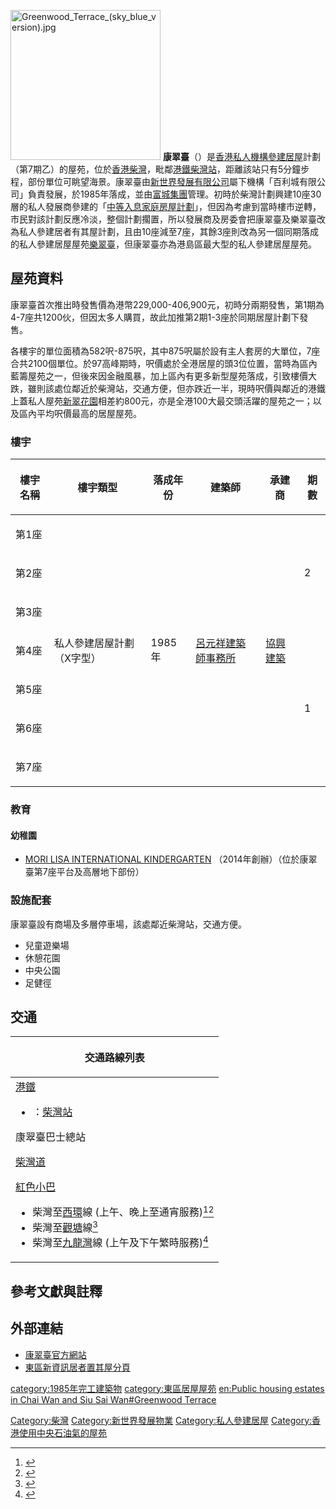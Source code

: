 {{HKPublicHousing |
| housename = 康翠臺
| authority = [[新世界發展有限公司|新世界發展有限公司]]
| photo = Greenwood Terrace 201806.jpg
| phototitle =
| district = 東區
| type = 4
| year = 1985年
| blocknumber = 7
| rentalflats = 2 100
| flatsize = 582 - 875
| household =
| auth =
| website = [http://www.greenwoodterrace.com.hk/ 康翠臺官方網站]
}}
[[File:Greenwood_Terrace_(sky_blue_version).jpg|240px]]
'''康翠臺'''（{{lang-en|'''Greenwood Terrace'''}}）是[[香港|香港]][[私人機構參建居屋|私人機構參建居屋]]計劃（第7期乙）的屋苑，位於[[香港|香港]][[柴灣|柴灣]]，毗鄰[[港鐵|港鐵]][[柴灣站|柴灣站]]，距離該站只有5分鐘步程，部份單位可眺望海景。康翠臺由[[新世界發展有限公司|新世界發展有限公司]]屬下機構「百利城有限公司」負責發展，於1985年落成，並由[[富城集團|富城集團]]管理。初時於柴灣計劃興建10座30層的私人發展商參建的「[[中等入息家庭房屋計劃|中等入息家庭房屋計劃]]」，但因為考慮到當時樓市逆轉，市民對該計劃反應冷淡，整個計劃擱置，所以發展商及房委會把康翠臺及樂翠臺改為私人參建居者有其屋計劃，且由10座減至7座，其餘3座則改為另一個同期落成的私人參建居屋屋苑[[樂翠臺|樂翠臺]]，但康翠臺亦為港島區最大型的私人參建居屋屋苑。

== 屋苑資料 ==
康翠臺首次推出時發售價為港幣229,000-406,900元，初時分兩期發售，第1期為4-7座共1200伙，但因太多人購買，故此加推第2期1-3座於同期居屋計劃下發售。

各樓宇的單位面積為582呎-875呎，其中875呎屬於設有主人套房的大單位，7座合共2100個單位。於97高峰期時，呎價處於全港居屋的頭3位位置，當時為區內藍籌屋苑之一，但後來因金融風暴，加上區內有更多新型屋苑落成，引致樓價大跌，雖則該處位鄰近於柴灣站，交通方便，但亦跌近一半，現時呎價與鄰近的港鐵上蓋私人屋苑[[新翠花園|新翠花園]]相差約800元，亦是全港100大最交頭活躍的屋苑之一；以及區內平均呎價最高的居屋屋苑。

=== 樓宇 ===
{| class="wikitable" style="text-align: center"
!樓宇名稱
!樓宇類型
!落成年份
!建築師
!承建商
!期數
|-
|第1座
| rowspan="7" |私人參建居屋計劃（X字型）
| rowspan="7" |1985年
| rowspan="7" |[[呂元祥建築師事務所|呂元祥建築師事務所]]
| rowspan="7" |[[協興建築|協興建築]]
| rowspan="3" |2
|-
|第2座
|-
|第3座
|-
|第4座
| rowspan="4" |1
|-
|第5座
|-
|第6座
|-
|第7座
|}

===教育===
====幼稚園====
*[http://kindergarten.morilisa.hk/ MORI LISA INTERNATIONAL KINDERGARTEN] {{Wayback|url=http://kindergarten.morilisa.hk/ |date=20220123235013 }}（2014年創辦）（位於康翠臺第7座平台及高層地下部份）

=== 設施配套 ===
康翠臺設有商場及多層停車場，該處鄰近柴灣站，交通方便。
* 兒童遊樂場
* 休憩花園
* 中央公園
* 足健徑

== 交通 ==
{| class="mw-collapsible mw-collapsed wikitable" style="background:white; margin: 0 auto; width: auto;"  
! 交通路線列表
|-
|
;[[港鐵|港鐵]]
*{{港鐵路線標誌|ISL}}：[[柴灣站|柴灣站]]
;康翠臺巴士總站
{{港島巴士簡單列表|8|18X_s|81|780P}}{{過海隧道巴士簡單列表|118_s}}{{港島專線小巴簡單列表|65A}}

;[[柴灣道|柴灣道]]
{{港島巴士簡單列表|8|8H|8S|8X|19|49X|81|81A|82|82S|314|780|N8|N8X}}{{過海隧道巴士簡單列表|106|106P|118|606|606X|682|682A|682B|682P|694|N118}}
{{大嶼山巴士簡單列表|A12}}{{港島專線小巴簡單列表|16A|16M|16X|20|20M|61|66}}
;[[紅色小巴|紅色小巴]]
*柴灣至[[西環|西環]]線 (上午、晚上至通宵服務)<ref>{{Cite web |url=http://www.16seats.net/chi/rmb/r_h12.html |title=西環—筲箕灣／柴灣 |accessdate=2016-10-07 |archive-date=2016-10-23 |archive-url=https://web.archive.org/web/20161023212836/http://www.16seats.net/chi/rmb/r_h12.html |dead-url=yes }}</ref><ref>{{Cite web |url=http://www.16seats.net/chi/rmb/r_h08.html |title=西環—筲箕灣／柴灣 |accessdate=2016-10-07 |archive-date=2016-10-24 |archive-url=https://web.archive.org/web/20161024094344/http://www.16seats.net/chi/rmb/r_h08.html |dead-url=yes }}</ref>
*柴灣至[[觀塘|觀塘]]線<ref>{{Cite web |url=http://www.16seats.net/chi/rmb/r_kh08.html |title=觀塘宜安街—柴灣站 |accessdate=2016-10-07 |archive-date=2016-10-21 |archive-url=https://web.archive.org/web/20161021145418/http://www.16seats.net/chi/rmb/r_kh08.html |dead-url=yes }}</ref>
*柴灣至[[九龍灣|九龍灣]]線 (上午及下午繁時服務)<ref>{{Cite web |url=http://www.16seats.net/chi/rmb/r_kh07.html |title=九龍灣—柴灣站 |accessdate=2016-10-07 |archive-date=2016-10-05 |archive-url=https://web.archive.org/web/20161005093928/http://www.16seats.net/chi/rmb/r_kh07.html |dead-url=yes }}</ref>
|}

== 參考文獻與註釋 ==
{{reflist}}
== 外部連結 ==
* [https://web.archive.org/web/20160304140624/http://www.greenwoodterrace.com.hk/ 康翠臺官方網站]
* [https://web.archive.org/web/20070701155123/http://www.hkeasterndistrict.com/page_hos.htm 東區新資訊居者置其屋分頁]

{{新世界發展}}{{私人參建居屋屋苑}}{{東區居屋屋苑}}
{{DEFAULTSORT: greenwood terrace}}
[[Category:柴灣|Category:柴灣]]
[[Category:新世界發展物業|Category:新世界發展物業]]
[[Category:私人參建居屋|Category:私人參建居屋]]
[[Category:香港使用中央石油氣的屋苑|Category:香港使用中央石油氣的屋苑]]
[[category:1985年完工建築物|category:1985年完工建築物]]
[[category:東區居屋屋苑|category:東區居屋屋苑]]
[[en:Public_housing_estates_in_Chai_Wan_and_Siu_Sai_Wan#Greenwood_Terrace|en:Public housing estates in Chai Wan and Siu Sai Wan#Greenwood Terrace]]